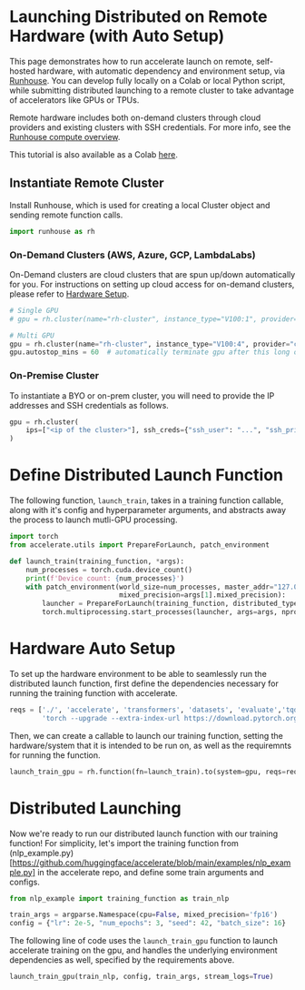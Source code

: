 <!--Copyright 2023 The HuggingFace Team. All rights reserved.

Licensed under the Apache License, Version 2.0 (the "License"); you may not use this file except in compliance with
the License. You may obtain a copy of the License at

http://www.apache.org/licenses/LICENSE-2.0

Unless required by applicable law or agreed to in writing, software distributed under the License is distributed on
an "AS IS" BASIS, WITHOUT WARRANTIES OR CONDITIONS OF ANY KIND, either express or implied. See the License for the
specific language governing permissions and limitations under the License.
-->

# Launching Distributed on Remote Hardware (with Auto Setup)

This page demonstrates how to run accelerate launch on remote, self-hosted hardware, with automatic dependency and
environment setup, via [Runhouse](https://github.com/run-house/runhouse). You can develop fully locally on a Colab
or local Python script, while submitting distributed launching to a remote cluster to take advantage of accelerators
like GPUs or TPUs.

Remote hardware includes both on-demand clusters through cloud providers and existing clusters with SSH credentials.
For more info, see the
[Runhouse compute overview](https://runhouse-docs.readthedocs-hosted.com/en/latest/overview/compute.html).

This tutorial is also available as a Colab [here]().

## Instantiate Remote Cluster

Install Runhouse, which is used for creating a local Cluster object and sending remote function calls.

```python
import runhouse as rh
```

### On-Demand Clusters (AWS, Azure, GCP, LambdaLabs)

On-Demand clusters are cloud clusters that are spun up/down automatically for you.
For instructions on setting up cloud access for on-demand clusters, please refer to
[Hardware Setup](https://runhouse-docs.readthedocs-hosted.com/en/main/rh_primitives/cluster.html#hardware-setup).

```python
# Single GPU
# gpu = rh.cluster(name="rh-cluster", instance_type="V100:1", provider="cheapest").up_if_not()

# Multi GPU
gpu = rh.cluster(name="rh-cluster", instance_type="V100:4", provider="cheapest").up_if_not()
gpu.autostop_mins = 60  # automatically terminate gpu after this long of inactivity (-1 to disable)
```

### On-Premise Cluster

To instantiate a BYO or on-prem cluster, you will need to provide the IP addresses and SSH credentials as follows.

```python
gpu = rh.cluster(
    ips=["<ip of the cluster>"], ssh_creds={"ssh_user": "...", "ssh_private_key": "<path_to_key>"}, name="rh-a10x"
)
```

# Define Distributed Launch Function

The following function, `launch_train`, takes in a training function callable, along with it's config and hyperparameter
arguments, and abstracts away the process to launch mutli-GPU processing.

```python
import torch
from accelerate.utils import PrepareForLaunch, patch_environment

def launch_train(training_function, *args):
    num_processes = torch.cuda.device_count()
    print(f'Device count: {num_processes}')
    with patch_environment(world_size=num_processes, master_addr="127.0.01", master_port="29500",
                           mixed_precision=args[1].mixed_precision):
        launcher = PrepareForLaunch(training_function, distributed_type="MULTI_GPU")
        torch.multiprocessing.start_processes(launcher, args=args, nprocs=num_processes, start_method="spawn")

```

# Hardware Auto Setup

To set up the hardware environment to be able to seamlessly run the distributed launch function, first define the dependencies
necessary for running the training function with accelerate.

```python
reqs = ['./', 'accelerate', 'transformers', 'datasets', 'evaluate','tqdm', 'scipy', 'scikit-learn', 'tensorboard',
        'torch --upgrade --extra-index-url https://download.pytorch.org/whl/cu117']
```

Then, we can create a callable to launch our training function, setting the hardware/system that it is intended to be run on,
as well as the requiremnts for running the function.

```python
launch_train_gpu = rh.function(fn=launch_train).to(system=gpu, reqs=reqs)
```

# Distributed Launching

Now we're ready to run our distributed launch function with our training function! For simplicity, let's import the
training function from (nlp_example.py)[https://github.com/huggingface/accelerate/blob/main/examples/nlp_example.py]
in the accelerate repo, and define some train arguments and configs.

```python
from nlp_example import training_function as train_nlp

train_args = argparse.Namespace(cpu=False, mixed_precision='fp16')
config = {"lr": 2e-5, "num_epochs": 3, "seed": 42, "batch_size": 16}
```

The following line of code uses the `launch_train_gpu` function to launch accelerate training on the gpu, and handles
the underlying environment dependencies as well, specified by the requirements above.

```python
launch_train_gpu(train_nlp, config, train_args, stream_logs=True)
```
